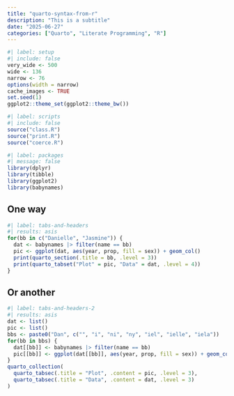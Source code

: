 ```yaml
---
title: "quarto-syntax-from-r"
description: "This is a subtitle"
date: "2025-06-27"
categories: ["Quarto", "Literate Programming", "R"]
--- 
```


<!--------------- my typical setup ----------------->

```r
#| label: setup
#| include: false
very_wide <- 500
wide <- 136
narrow <- 76
options(width = narrow)
cache_images <- TRUE
set.seed(1)
ggplot2::theme_set(ggplot2::theme_bw())
```

<!--------------- post begins here ----------------->

```r
#| label: scripts
#| include: false
source("class.R")
source("print.R")
source("coerce.R")
```

```r
#| label: packages
#| message: false
library(dplyr)
library(tibble)
library(ggplot2)
library(babynames)
```

## One way

```r
#| label: tabs-and-headers
#| results: asis
for(bb in c("Danielle", "Jasmine")) {
  dat <- babynames |> filter(name == bb)
  pic <- ggplot(dat, aes(year, prop, fill = sex)) + geom_col()
  print(quarto_section(.title = bb, .level = 3))
  print(quarto_tabset("Plot" = pic, "Data" = dat, .level = 4))
}
```

## Or another

```r
#| label: tabs-and-headers-2
#| results: asis
dat <- list()
pic <- list()
bbs <- paste0("Dan", c("", "i", "ni", "ny", "iel", "ielle", "iela"))
for(bb in bbs) {
  dat[[bb]] <- babynames |> filter(name == bb)
  pic[[bb]] <- ggplot(dat[[bb]], aes(year, prop, fill = sex)) + geom_col()
}
quarto_collection(
  quarto_tabsec(.title = "Plot", .content = pic, .level = 3),
  quarto_tabsec(.title = "Data", .content = dat, .level = 3)
)
```


